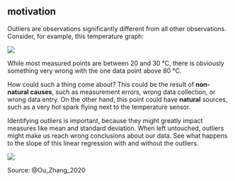 ## motivation

Outliers are observations significantly different from all other observations.
Consider, for example, this temperature graph:

![](temp-outlier.png)

While most measured points are between 20 and 30 °C, there is obviously something very wrong with the one data point above 80 °C.

How could such a thing come about? 
This could be the result of **non-natural causes**, such as measurement errors, wrong data collection, or wrong data entry. On the other hand, this point could have **natural** sources, such as a very hot spark flying next to the temperature sensor.

Identifying outliers is important, because they might greatly impact measures like mean and standard deviation. 
When left untouched, outliers might make us reach wrong conclusions about our data.
See what happens to the slope of this linear regression with and without the outliers.

![](regression-outlier.png)

::: {.column-margin}
Source: @Ou_Zhang_2020
:::

<!-- 
That means the outlier data points vary greatly from the expected values—either being much larger or significantly smaller. For data that follows a normal distribution, the values that fall more than three standard deviations from the mean are typically considered outliers. 

Outliers can find their way into a dataset naturally through variability, or they can be the result of issues like human error, faulty equipment, or poor sampling. Regardless of how they get into the data, outliers can have a big impact on statistical analysis and machine learning because they impact calculations like mean and standard deviation, and they can skew hypothesis tests. A data analyst should use various techniques to visualize and identify outliers before deciding whether they should be dropped, kept, or modified.  -->